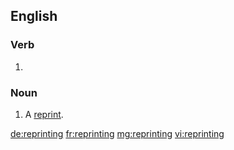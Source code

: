 ==English==

===Verb===
{{head|en}}

# {{present participle of|reprint}}

===Noun===
{{en-noun}}

# A [[reprint]].

[[de:reprinting]]
[[fr:reprinting]]
[[mg:reprinting]]
[[vi:reprinting]]